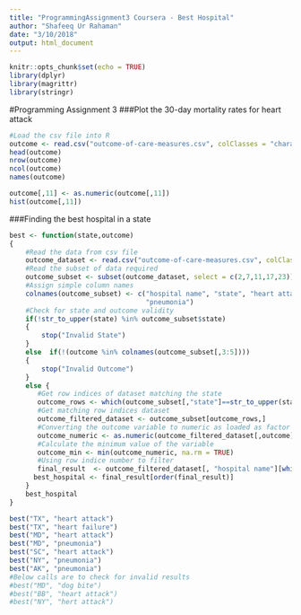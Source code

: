 ```yaml
---
title: "ProgrammingAssignment3 Coursera - Best Hospital"
author: "Shafeeq Ur Rahaman"
date: "3/10/2018"
output: html_document
---
```


```r
knitr::opts_chunk$set(echo = TRUE)
library(dplyr)
library(magrittr)
library(stringr)
```
#Programming Assignment 3
###Plot the 30-day mortality rates for heart attack 
```r
#Load the csv file into R
outcome <- read.csv("outcome-of-care-measures.csv", colClasses = "character")
head(outcome)
nrow(outcome)
ncol(outcome)
names(outcome)
```

```r
outcome[,11] <- as.numeric(outcome[,11])
hist(outcome[,11])
```

###Finding the best hospital in a state
```r
best <- function(state,outcome)
{
    #Read the data from csv file
    outcome_dataset <- read.csv("outcome-of-care-measures.csv", colClasses = "character")
    #Read the subset of data required
    outcome_subset <- subset(outcome_dataset, select = c(2,7,11,17,23))
    #Assign simple column names
    colnames(outcome_subset) <- c("hospital name", "state", "heart attack", "heart failure", 
                                  "pneumonia")
    #Check for state and outcome validity
    if(!str_to_upper(state) %in% outcome_subset$state) 
    {
        stop("Invalid State")
    }
    else  if(!(outcome %in% colnames(outcome_subset[,3:5])))
    {
        stop("Invalid Outcome")
    }
    else {
       #Get row indices of dataset matching the state
       outcome_rows <- which(outcome_subset[,"state"]==str_to_upper(state))
       #Get matching row indices dataset 
       outcome_filtered_dataset <- outcome_subset[outcome_rows,]
       #Converting the outcome variable to numeric as loaded as factor by default
       outcome_numeric <- as.numeric(outcome_filtered_dataset[,outcome])
       #Calculate the minimum value of the variable
       outcome_min <- min(outcome_numeric, na.rm = TRUE)
       #Using row indice number to filter
       final_result  <- outcome_filtered_dataset[, "hospital name"][which(outcome_numeric == outcome_min)]
      best_hospital <- final_result[order(final_result)]
    }
    best_hospital
}
```
```r
best("TX", "heart attack")
best("TX", "heart failure")
best("MD", "heart attack")
best("MD", "pneumonia")
best("SC", "heart attack")
best("NY", "pneumonia")
best("AK", "pneumonia")
#Below calls are to check for invalid results
#best("MD", "dog bite")
#best("BB", "heart attack")
#best("NY", "hert attack")
```






























